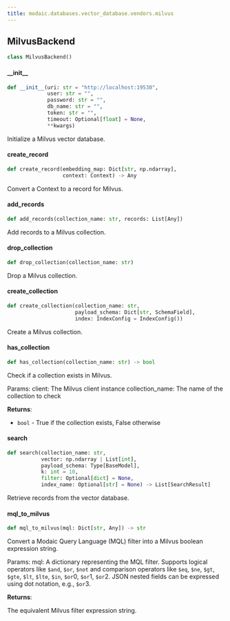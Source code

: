 ```yaml
---
title: modaic.databases.vector_database.vendors.milvus
---
```


## MilvusBackend

```python
class MilvusBackend()
```

#### \_\_init\_\_

```python
def __init__(uri: str = "http://localhost:19530",
             user: str = "",
             password: str = "",
             db_name: str = "",
             token: str = "",
             timeout: Optional[float] = None,
             **kwargs)
```

Initialize a Milvus vector database.

#### create\_record

```python
def create_record(embedding_map: Dict[str, np.ndarray],
                  context: Context) -> Any
```

Convert a Context to a record for Milvus.

#### add\_records

```python
def add_records(collection_name: str, records: List[Any])
```

Add records to a Milvus collection.

#### drop\_collection

```python
def drop_collection(collection_name: str)
```

Drop a Milvus collection.

#### create\_collection

```python
def create_collection(collection_name: str,
                      payload_schema: Dict[str, SchemaField],
                      index: IndexConfig = IndexConfig())
```

Create a Milvus collection.

#### has\_collection

```python
def has_collection(collection_name: str) -> bool
```

Check if a collection exists in Milvus.

Params:
client: The Milvus client instance
collection_name: The name of the collection to check

**Returns**:

- `bool` - True if the collection exists, False otherwise

#### search

```python
def search(collection_name: str,
           vector: np.ndarray | List[int],
           payload_schema: Type[BaseModel],
           k: int = 10,
           filter: Optional[dict] = None,
           index_name: Optional[str] = None) -> List[SearchResult]
```

Retrieve records from the vector database.

#### mql\_to\_milvus

```python
def mql_to_milvus(mql: Dict[str, Any]) -> str
```

Convert a Modaic Query Language (MQL) filter into a Milvus boolean expression string.

Params:
mql: A dictionary representing the MQL filter. Supports logical operators
like `$and`, `$or`, `$not` and comparison operators like `$eq`, `$ne`,
`$gt`, `$gte`, `$lt`, `$lte`, `$in`, `$or`0, `$or`1, `$or`2.
JSON nested fields can be expressed using dot notation, e.g.,
`$or`3.

**Returns**:

  The equivalent Milvus filter expression string.

